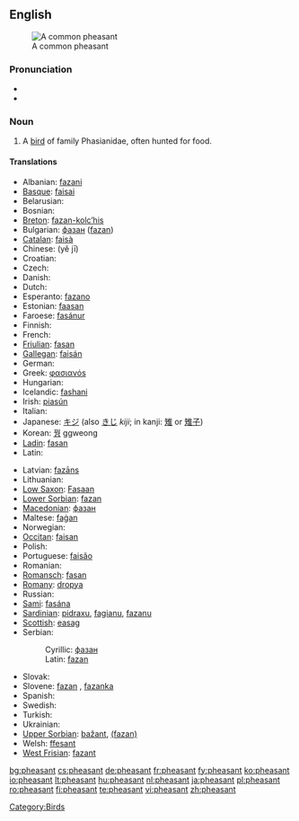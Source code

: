 {{wikipedia}}
==English==
[[Image:Common Pheasant (Hybride).jpg|thumb|A common pheasant]]

===Pronunciation===
* {{IPA|/'fɛsənt/}}
* {{audio|en-us-pheasant.ogg|Audio (US)}}

===Noun===
{{en-noun}}

# A [[bird]] of family Phasianidae, often hunted for food.

====Translations====
{{trans-top|bird of family Phasianidae, often hunted for food}}
* Albanian: [[fazani]]
* [[Basque]]: [[faisai]]
* Belarusian: {{t-|be|фазан|sc=Cyrl|xs=Belarusian}}
* Bosnian: {{t-|bs|fazan|m}}
* [[Breton]]: [[fazan-kolc’his]]
* Bulgarian: [[фазан]] ([[fazan]])
* [[Catalan]]: [[faisà]]
* Chinese: {{zh-ts|野雞|野鸡}} (yě jī)
* Croatian: {{t-|hr|fazan|m}}
* Czech: {{t-|cs|bažant|m}}
* Danish: {{t-|da|fasan}}
* Dutch: {{t+|nl|fazant|m}}
* Esperanto: [[fazano]]
* Estonian: [[faasan]]
* Faroese: [[fasánur]]
* Finnish: {{t+|fi|fasaani}}
* French: {{t+|fr|faisan|m}}
* [[Friulian]]: [[fasan]]
* [[Gallegan]]: [[faisán]]
* German: {{t+|de|Fasan|m}}
* Greek: [[φασιανόs]]
* Hungarian: {{t-|hu|fácán}}
* Icelandic: [[fashani]]
* Irish: [[piasún]]
* Italian: {{t+|it|fagiano|m}}
* Japanese: [[キジ]] (also [[きじ]] ''kiji''; in kanji: [[雉]] or [[雉子]])
* Korean: [[꿩]] ggweong
* [[Ladin]]: [[fasan]]
* Latin: {{t+|la|phasianus|m}}
{{trans-mid}}
* Latvian: [[fazāns]]
* Lithuanian: {{t+|lt|fazanas|xs=Lithuanian}}
* [[Low Saxon]]: [[Fasaan]] {{m}}
* [[Lower Sorbian]]: [[fazan]]
* [[Macedonian]]: [[фазан]]
* Maltese: [[faġan]]
* Norwegian: {{t-|no|fasan}}
* [[Occitan]]: [[faisan]]
* Polish: {{t+|pl|bażant}}
* Portuguese: [[faisăo]]
* Romanian: {{t+|ro|fazan}}
* [[Romansch]]: [[fasan]]
* [[Romany]]: [[dropya]] {{f}}
* Russian: {{t+|ru|фазан|m|sc=Cyrl}}
* [[Sami]]: [[fasána]]
* [[Sardinian]]: [[pidraxu]], [[fagianu]], [[fazanu]]
* [[Scottish]]: [[easag]]
* Serbian:
*: Cyrillic: [[фазан#Serbian|фазан]] {{m}}
*: Latin: [[fazan#Serbian|fazan]] {{m}}
* Slovak: {{t-|sk|bažant}}
* Slovene: [[fazan]] {{m}}, [[fazanka]] {{f}}
* Spanish: {{t-|es|faisán|m}}
* Swedish: {{t+|sv|fasan}}
* Turkish: {{t+|tr|sülün}}
* Ukrainian: {{t-|uk|фазан|sc=Cyrl|xs=Ukrainian}}
* [[Upper Sorbian]]: [[bažant]], [[(fazan)]]
* Welsh: [[ffesant]]
* [[West Frisian]]: [[fazant]]
{{trans-bottom}}

[[Category:Birds]]

[[bg:pheasant]]
[[cs:pheasant]]
[[de:pheasant]]
[[fr:pheasant]]
[[fy:pheasant]]
[[ko:pheasant]]
[[io:pheasant]]
[[lt:pheasant]]
[[hu:pheasant]]
[[nl:pheasant]]
[[ja:pheasant]]
[[pl:pheasant]]
[[ro:pheasant]]
[[fi:pheasant]]
[[te:pheasant]]
[[vi:pheasant]]
[[zh:pheasant]]